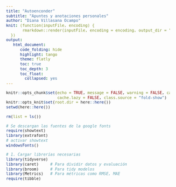 ```yaml
---
title: "Autoenconder"
subtitle: "Apuntes y anotaciones personales"
author: "Diana Villasana Ocampo"
knit: (function(inputFile, encoding) {
       rmarkdown::render(inputFile, encoding = encoding, output_dir = "../../Output/Neural Networks")
  })
output:
   html_document:
      code_folding: hide
      highlight: tango
      theme: flatly
      toc: true
      toc_depth: 3
      toc_float:
        collapsed: yes
---
```


```{=html}
<style type="text/css">
body {
text-align: justify;
font-style: normal;
font-family: "Montserrat";
font-size: 12px
}
h1.title {
  font-size: 40px;
  color: #000D3B;
}
h1 {
  font-size: 35px;
  color: #B6854D;
}
h2 {
  font-size: 30px;
  color: #172984;
}
h3 {
  font-size: 25px;
  color: #172984;
}
h4 {
  font-size: 22px;
  color: #172984;
}
h5 {
  ont-size: 20px;
  color: #172984;
}
h6{
  ont-size: 18px;
  color: #1864cb;
}
</style>
```

```{=html}
<style>
.nav>li>a {
    position: relative;
    display: block;
    padding: 10px 15px;
    color: #1C3BA4
}
.nav-pills>li.active>a, .nav-pills>li.active>a:hover, .nav-pills>li>a:focus {
    color: #ffffff;
    background-color: #09C2BC
}
</style>
```

```{=html}
<style>
.tile1-text {
    position: relative;
    display: block;
    padding: 10px 15px;
    color: #0A6A87;
    list-style: none;
}
.top1-tiles a:nth-of-type(1):hover, .top-tiles1 a:nth-of-type(1):focus{
    color: #ffffff;
    background: #0A6A87
}
</style>
```

```{=html}
<style>
.tile2-text {
    position: relative;
    display: block;
    padding: 10px 15px;
    color: #0A6CC8;
    list-style: none;
}
.top2-tiles a:nth-of-type(1):hover, .top2-tiles a:nth-of-type(1):focus{
    color: #ffffff;
    background: #0A6CC8
}
</style>


```

```{=html}
<style>
.math {
  font-size: 15px;
  color: #1e42ab;
}

.rmdwarning {
  border: 1px solid red; /* Yellow border */
  background-color: lightgrey; /* Light yellow background */
  padding: 15px;
  margin-bottom: 15px;
  border-left: 5px solid #ffcc00; /* Stronger left border */
}

</style>
```

```r
knitr::opts_chunk$set(echo = TRUE, message = FALSE, warning = FALSE, cache = TRUE, 
                      cache.lazy = FALSE, class.source = "fold-show")
knitr::opts_knit$set(root.dir = here::here())
setwd(here::here())
```

```r
rm(list = ls())
```

```r
# Se descargan las fuentes de la google fonts
require(showtext)
library(extrafont)
# activar showtext
windowsFonts()
```

```r
# 1. Cargar librerías necesarias
library(tidyverse)
library(caret)     # Para dividir datos y evaluación
library(broom)     # Para tidy modelos
library(Metrics)   # Para métricas como RMSE, MAE
require(tibble)
```
